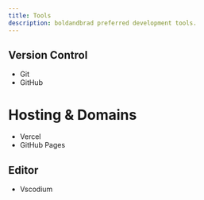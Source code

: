 ```yaml
---
title: Tools
description: boldandbrad preferred development tools.
---
```


## Version Control

- Git
- GitHub

# Hosting & Domains

- Vercel
- GitHub Pages

## Editor

- Vscodium

